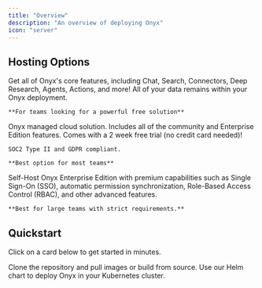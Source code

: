 ```yaml
---
title: "Overview"
description: "An overview of deploying Onyx"
icon: "server"
---
```


## Hosting Options

<CardGroup cols={1}>
  <Card title="Open Source" icon="code" href="#quickstart">
    Get all of Onyx's core features, including Chat, Search, Connectors, Deep Research, Agents, Actions, and more!
    All of your data remains within your Onyx deployment.

    **For teams looking for a powerful free solution**
  </Card>

  <Card title="Onyx Cloud" icon="cloud" href="https://cloud.onyx.app">
    Onyx managed cloud solution. Includes all of the community and Enterprise Edition features.
    Comes with a 2 week free trial (no credit card needed)!

    SOC2 Type II and GDPR compliant.

    **Best option for most teams**
  </Card>

  <Card title="Enterprise Edition" icon="code" href="#/deployment/miscellaneous/enterprise_edition">
    Self-Host Onyx Enterprise Edition with premium capabilities such as Single Sign-On (SSO),
    automatic permission synchronization, Role-Based Access Control (RBAC), and other advanced features.

    **Best for large teams with strict requirements.**
  </Card>
</CardGroup>

## Quickstart

Click on a card below to get started in minutes.

<CardGroup cols={2}>
  <Card title="(Recommended) Launch with Docker" icon="bolt" href="/deployment/getting_started/quickstart#launch-with-docker">
    Clone the repository and pull images or build from source.
  </Card>

  <Card title="Deploy on Kubernetes" icon="code" href="/deployment/deployment_guides/local_deployments/kubernetes">
    Use our Helm chart to deploy Onyx in your Kubernetes cluster.
  </Card>
</CardGroup>

